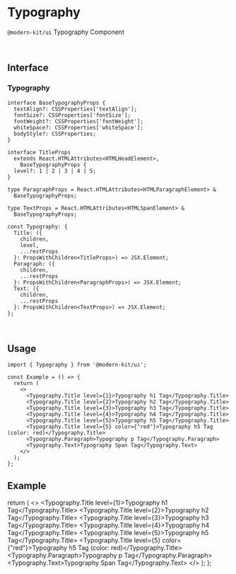 
# Typography

`@modern-kit/ui` Typography Component

<br />

## Interface
### Typography
```tsx
interface BaseTypographyProps {
  textAlign?: CSSProperties['textAlign'];
  fontSize?: CSSProperties['fontSize'];
  fontWeight?: CSSProperties['fontWeight'];
  whiteSpace?: CSSProperties['whiteSpace'];
  bodyStyle?: CSSProperties;
}

interface TitleProps
  extends React.HTMLAttributes<HTMLHeadElement>,
    BaseTypographyProps {
  level?: 1 | 2 | 3 | 4 | 5;
}

type ParagraphProps = React.HTMLAttributes<HTMLParagraphElement> &
  BaseTypographyProps;

type TextProps = React.HTMLAttributes<HTMLSpanElement> &
  BaseTypographyProps;

const Typography: {
  Title: ({
    children,
    level,
    ...restProps
  }: PropsWithChildren<TitleProps>) => JSX.Element;
  Paragraph: ({
    children,
    ...restProps
  }: PropsWithChildren<ParagraphProps>) => JSX.Element;
  Text: ({
    children,
    ...restProps
  }: PropsWithChildren<TextProps>) => JSX.Element;
};
```

<br />

## Usage
```tsx
import { Typography } from '@modern-kit/ui';

const Example = () => {
  return (
    <>
      <Typography.Title level={1}>Typography h1 Tag</Typography.Title>
      <Typography.Title level={2}>Typography h2 Tag</Typography.Title>
      <Typography.Title level={3}>Typography h3 Tag</Typography.Title>
      <Typography.Title level={4}>Typography h4 Tag</Typography.Title>
      <Typography.Title level={5}>Typography h5 Tag</Typography.Title>
      <Typography.Title level={5} color={"red"}>Typography h5 Tag (color: red)</Typography.Title>
      <Typography.Paragraph>Typography p Tag</Typography.Paragraph>
      <Typography.Text>Typography Span Tag</Typography.Text>
    </>
  );
};
```

## Example

  return (
    <>
      <Typography.Title level={1}>Typography h1 Tag</Typography.Title>
      <Typography.Title level={2}>Typography h2 Tag</Typography.Title>
      <Typography.Title level={3}>Typography h3 Tag</Typography.Title>
      <Typography.Title level={4}>Typography h4 Tag</Typography.Title>
      <Typography.Title level={5}>Typography h5 Tag</Typography.Title>
      <Typography.Title level={5} color={"red"}>Typography h5 Tag (color: red)</Typography.Title>
      <Typography.Paragraph>Typography p Tag</Typography.Paragraph>
      <Typography.Text>Typography Span Tag</Typography.Text>
    </>
  );
};

<Example />